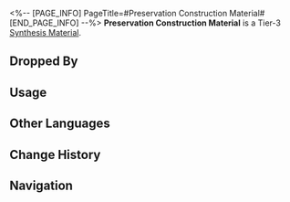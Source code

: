 <%-- [PAGE_INFO]
PageTitle=#Preservation Construction Material#
[END_PAGE_INFO] --%>
{{Item Infobox
|id          = 182004
|image       = Item Preservation Construction Material.png
|type        = Synthesis Material
|invCategory = Other Materials
|rarity      = 3
|effect      = Tier 3 Synthesis Material
|description = Construction materials that seem to possess the power of Preservation.<br />When mixed with water it forms a paste, when exposed to air it turns rock-hard.<br />Please do not use together with Solid Water.
|source1     = [[Corridor of Fading Echoes: Everwinter Shadewalkers or other enemies]]
}}
{{Description|''"I regret to say that Intelligentsia Guild's research on the material used to build the Subspace Crystalline Barrier by Amber Lord still needs time to reveal its nature."''<br />''"I'm sure it's not cement &mdash; am I right, Taravan?"''}}
'''Preservation Construction Material''' is a Tier-3 [[Synthesis Material]].

==Dropped By==
{{Dropped By}}

==Usage==
{{Craft Usage}}

==Other Languages==
{{Other Languages
|en   = Preservation Construction Material
|zhs  = 存护筑材
|zht  = 存護建材
|ja   = 存護の建材
|ko   = 보존의 건축 자재
|es   = Materiales de construcción de la Conservación
|fr   = Matériaux de construction de la Préservation
|ru   = Строительный материал Сохранения
|th   = Preservation Construction Material
|vi   = Vật Liệu Bảo Vệ
|de   = Baumaterial der Bewahrung
|id   = Preservation Construction Material
|pt   = Material de Construção - Preservação
}}

==Change History==
{{Change History|1.0}}

==Navigation==
{{Synthesis Material Navbox}}